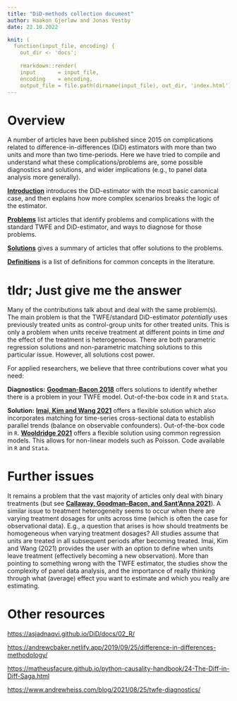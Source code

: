 ```yaml
---
title: "DiD-methods collection document"
author: Haakon Gjerløw and Jonas Vestby
date: 22.10.2022

knit: ( 
  function(input_file, encoding) {
    out_dir <- 'docs';
    
    rmarkdown::render(
    input       = input_file,
    encoding    = encoding,
    output_file = file.path(dirname(input_file), out_dir, 'index.html') ) })
---
```


# Overview
A number of articles have been published since 2015 on complications related to difference-in-differences (DiD) estimators with more than two units and more than two time-periods. Here we have tried to compile and understand what these complications/problems are, some possible diagnostics and solutions, and wider implications (e.g., to panel data analysis more generally).

[**Introduction**](intro.html) introduces the DiD-estimator with the most basic canonical case, and then explains how more complex scenarios breaks the logic of the estimator.

[**Problems**](problems.html) list articles that identify problems and complications with the standard TWFE and DiD-estimator, and ways to diagnose for those problems.

[**Solutions**](solutions.html) gives a summary of articles that offer solutions to the problems.

[**Definitions**](definitions.html) is a list of definitions for common concepts in the literature.


# tldr; Just give me the answer
Many of the contributions talk about and deal with the same problem(s). The main problem is that the TWFE/standard DiD-estimator _potentially_ uses previously treated units as control-group units for other treated units. This is only a problem when units receive treatment at different points in time _and_ the effect of the treatment is heterogeneous. There are both parametric regression solutions and non-parametric matching solutions to this particular issue. However, all solutions cost power.

For applied researchers, we believe that three contributions cover what you need:

**Diagnostics:** [**Goodman-Bacon 2018**](problems.html) offers solutions to identify whether there is a problem in your TWFE model. Out-of-the-box code in `R` and `Stata`.

**Solution:** [**Imai, Kim and Wang 2021**](solutions.html) offers a flexible solution which also incorporates matching for time-series cross-sectional data to establish parallel trends (balance on observable confounders). Out-of-the-box code in `R`. [**Wooldridge 2021**](solutions.html) offers a flexible solution using common regression models. This allows for non-linear models such as Poisson. Code available in `R` and `Stata`.


# Further issues

It remains a problem that the vast majority of articles only deal with binary treatments (but see [**Callaway, Goodman–Bacon, and Sant'Anna 2021**](https://arxiv.org/abs/2107.02637)). A similar issue to treatment heterogeneity seems to occur when there are varying treatment dosages for units across time (which is often the case for observational data). E.g., a question that arises is how should treatments be homogeneous when varying treatment dosages? All studies assume that units are treated in all subsequent periods after becoming treated. Imai, Kim and Wang (2021) provides the user with an option to define when units leave treatment (effectively becoming a new observation). More than pointing to something wrong with the TWFE estimator, the studies show the complexity of panel data analysis, and the importance of really thinking through what (average) effect you want to estimate and which you really are estimating.


# Other resources

<https://asjadnaqvi.github.io/DiD/docs/02_R/>

<https://andrewcbaker.netlify.app/2019/09/25/difference-in-differences-methodology/>

<https://matheusfacure.github.io/python-causality-handbook/24-The-Diff-in-Diff-Saga.html>

<https://www.andrewheiss.com/blog/2021/08/25/twfe-diagnostics/>
